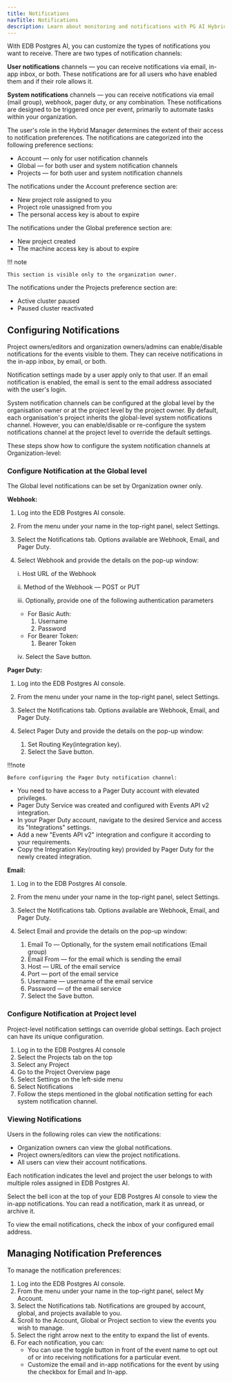 ```yaml
---
title: Notifications
navTitle: Notifications
description: Learn about monitoring and notifications with PG AI Hybrid Manager.
---
```


With EDB Postgres AI, you can customize the types of notifications you want to receive. There are two types of notification channels:

**User notifications** channels &mdash; you can receive notifications via email, in-app inbox, or both. These notifications are for all users who have enabled them and if their role allows it.

**System notifications** channels &mdash; you can receive notifications via email (mail group), webhook, pager duty, or any combination. These notifications are designed to be triggered once per event, primarily to automate tasks within your organization.

The user's role in the Hybrid Manager determines the extent of their access to notification preferences. The notifications are categorized into the following preference sections:

-   Account &mdash; only for user notification channels
-   Global &mdash; for both user and system notification channels
-   Projects &mdash; for both user and system notification channels

The notifications under the Account preference section are:

-   New project role assigned to you
-   Project role unassigned from you
-   The personal access key is about to expire

The notifications under the Global preference section are:

-   New project created
-   The machine access key is about to expire

!!! note

    This section is visible only to the organization owner.

The notifications under the Projects preference section are:

-   Active cluster paused
-   Paused cluster reactivated

## Configuring Notifications

Project owners/editors and organization owners/admins can enable/disable notifications for the events visible to them. They can receive notifications in the in-app inbox, by email, or both.

Notification settings made by a user apply only to that user. If an email notification is enabled, the email is sent to the email address associated with the user's login.

System notification channels can be configured at the global level by the organisation owner or at the project level by the project owner. By default, each organisation's project inherits the global-level system notifications channel. However, you can enable/disable or re-configure the system notifications channel at the project level to override the default settings.

These steps show how to configure the system notification channels at Organization-level:

### Configure Notification at the Global level

The Global level notifications can be set by Organization owner only.

**Webhook:**

1.  Log into the EDB Postgres AI console.
2.  From the menu under your name in the top-right panel, select Settings.
3.  Select the Notifications tab. Options available are Webhook, Email, and Pager Duty.
4.  Select Webhook and provide the details on the pop-up window:

    i.   Host URL of the Webhook

    ii.  Method of the Webhook &mdash; POST or PUT

    iii. Optionally, provide one of the following  authentication parameters

    -   For Basic Auth:
        1.  Username
        2.  Password
    -   For Bearer Token:
        1.  Bearer Token

    iv. Select the Save button.

**Pager Duty:**

1.  Log into the EDB Postgres AI console.
2.  From the menu under your name in the top-right panel, select Settings.
3.  Select the Notifications tab. Options available are Webhook, Email, and Pager Duty.
4.  Select Pager Duty and provide the details on the pop-up window:

    1.  Set Routing Key(integration key).
    2.  Select the Save button.
              

!!!note

    Before configuring the Pager Duty notification channel:

   -   You need to have access to a Pager Duty account with elevated privileges.
   -   Pager Duty Service was created and configured with Events API v2 integration.
   -   In your Pager Duty account, navigate to the desired Service and access its "Integrations" settings.
   -   Add a new "Events API v2" integration and configure it according to your requirements.
   -   Copy the Integration Key(routing key) provided by Pager Duty for the newly created integration.

**Email:**

1.  Log in to the EDB Postgres AI console.
2.  From the menu under your name in the top-right panel, select Settings.
3.  Select the Notifications tab. Options available are Webhook, Email, and Pager Duty.
4.  Select Email and provide the details on the pop-up window:

    1.  Email To &mdash; Optionally, for the system email notifications (Email group)
    2.  Email From &mdash; for the email which is sending the email
    3.  Host &mdash; URL of the email service
    4.  Port &mdash; port of the email service
    5.  Username &mdash; username of the email service
    6.  Password &mdash; of the email service
    7.  Select the Save button.

### Configure Notification at Project level

Project-level notification settings can override global settings. Each project can have its unique configuration.

1.  Log in to the EDB Postgres AI console
2.  Select the Projects tab on the top
3.  Select any Project
4.  Go to the Project Overview page
5.  Select Settings on the left-side menu
6.  Select Notifications
7.  Follow the steps mentioned in the global notification setting for each system notification channel.

### Viewing Notifications

Users in the following roles can view the notifications:

-   Organization owners can view the global notifications.
-   Project owners/editors can view the project notifications.
-   All users can view their account notifications.

Each notification indicates the level and project the user belongs to with multiple roles assigned in EDB Postgres AI.

Select the bell icon at the top of your EDB Postgres AI console to view the in-app notifications. You can read a notification, mark it as unread, or archive it.

To view the email notifications, check the inbox of your configured email address.

## Managing Notification Preferences

To manage the notification preferences:

1.  Log into the EDB Postgres AI console.
2.  From the menu under your name in the top-right panel, select My Account.
3.  Select the Notifications tab. Notifications are grouped by account, global, and projects available to you.
4.  Scroll to the Account, Global or Project section to view the events you wish to manage.
5.  Select the right arrow next to the entity to expand the list of events.
6.  For each notification, you can:
    -   You can use the toggle button in front of the event name to opt out of or into receiving notifications for a particular event.
    -   Customize the email and in-app notifications for the event by using the checkbox for Email and In-app.
